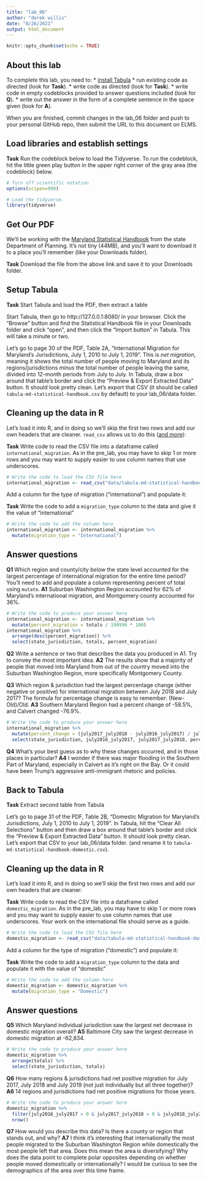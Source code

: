 ```yaml
---
title: "lab_06"
author: "derek willis"
date: "8/26/2021"
output: html_document
---
```


```r
knitr::opts_chunk$set(echo = TRUE)
```

## About this lab

To complete this lab, you need to:
* [install Tabula](https://tabula.technology/)
* run existing code as directed (look for **Task**).
* write code as directed (look for **Task**).
* write code in empty codeblocks provided to answer questions included (look for **Q**).
* write out the answer in the form of a complete sentence in the space given (look for **A**).

When you are finished, commit changes in the lab_06 folder and push to your personal GitHub repo, then submit the URL to this document on ELMS.

## Load libraries and establish settings

**Task** Run the codeblock below to load the Tidyverse. To run the codeblock, hit the little green play button in the upper right corner of the gray area (the codeblock) below.

```r
# Turn off scientific notation
options(scipen=999)

# Load the tidyverse.
library(tidyverse)
```

## Get Our PDF

We'll be working with the [Maryland Statistical Handbook](https://planning.maryland.gov/MSDC/Documents/md-statistical-handbook.pdf) from the state Department of Planning. It's not tiny (44MB), and you'll want to download it to a place you'll remember (like your Downloads folder).

**Task** Download the file from the above link and save it to your Downloads folder.

## Setup Tabula

**Task** Start Tabula and load the PDF, then extract a table

Start Tabula, then go to http://127.0.0.1:8080/ in your browser. Click the "Browse" button and find the Statistical Handbook file in your Downloads folder and click "open", and then click the "Import button" in Tabula. This will take a minute or two.

Let's go to page 30 of the PDF, Table 2A, "International Migration for Maryland's Jurisdictions, July 1, 2010 to July 1, 2019". This is _net migration_, meaning it shows the total number of people moving to Maryland and its regions/jurisdictions _minus_ the total number of people leaving the same, divided into 12-month periods from July to July. In Tabula, draw a box around that table's border and click the "Preview & Export Extracted Data" button. It should look pretty clean. Let's export that CSV (it should be called `tabula-md-statistical-handbook.csv` by default) to your lab_06/data folder.

## Cleaning up the data in R

Let's load it into R, and in doing so we'll skip the first two rows and add our own headers that are cleaner. `read_csv` allows us to do this ([and more](https://readr.tidyverse.org/reference/read_delim.html)):

**Task** Write code to read the CSV file into a dataframe called `international_migration`. As in the pre_lab, you may have to skip 1 or more rows and you may want to supply easier to use column names that use underscores.

```r
# Write the code to load the CSV file here
international_migration <- read_csv("data/tabula-md-statistical-handbook.csv", skip = 2, col_names = c("state_jurisdiction", "july2010_july2011", "july2011_july2012", "july2012_july2013", "july2013_july2014", "july2014_july2015", "july2015_july2016", "july2016_july2017", "july2017_july2018", "july2018_july2019", "totals"))
```

Add a column for the type of migration ("international") and populate it:

**Task** Write the code to add a `migration_type` column to the data and give it the value of "international"

```r
# Write the code to add the column here
international_migration <- international_migration %>% 
  mutate(migration_type = "International")
```

## Answer questions

**Q1** Which region and county/city _below_ the state level accounted for the largest percentage of international migration for the entire time period? You'll need to add and populate a column representing percent of total using `mutate`.
**A1** Suburban Washington Region accounted for 62% of Maryland's international migration, and Montgomery county accounted for 36%. 

```r
# Write the code to produce your answer here
international_migration <- international_migration %>% 
  mutate(percent_migration = totals / 198996 * 100) 
international_migration %>% 
  arrange(desc(percent_migration)) %>% 
  select(state_jurisdiction, totals, percent_migration)
```

**Q2** Write a sentence or two that describes the data you produced in A1. Try to convey the most important idea.
**A2** The results show that a majority of people that moved into Maryland from out of the country moved into the Suburban Washington Region, more specifically Montgomery County. 

**Q3** Which region & jurisdiction had the largest percentage change (either negative or positive) for international migration between July 2018 and July 2017? The formula for percentage change is easy to remember: (New-Old)/Old.
**A3** Southern Maryland Region had a percent change of -58.5%, and Calvert changed -76.9%. 

```r
# Write the code to produce your answer here
international_migration %>% 
  mutate(percent_change = (july2017_july2018 - july2016_july2017) / july2016_july2017 * 100) %>% arrange(percent_change) %>% 
  select(state_jurisdiction, july2016_july2017, july2017_july2018, percent_change)
```

**Q4** What's your best guess as to why these changes occurred, and in those places in particular?
**A4** I wonder if there was major flooding in the Southern Part of Maryland, especially in Calvert as it's right on the Bay. Or it could have been Trump's aggressive anti-immigrant rhetoric and policies. 


## Back to Tabula

**Task** Extract second table from Tabula

Let's go to page 31 of the PDF, Table 2B, "Domestic Migration for Maryland's Jurisdictions, July 1, 2010 to July 1, 2019". In Tabula, hit the "Clear All Selections" button and then draw a box around that table's border and click the "Preview & Export Extracted Data" button. It should look pretty clean. Let's export that CSV to your lab_06/data folder. (and rename it to `tabula-md-statistical-handbook-domestic.csv`).

## Cleaning up the data in R

Let's load it into R, and in doing so we'll skip the first two rows and add our own headers that are cleaner:

**Task** Write code to read the CSV file into a dataframe called `domestic_migration`. As in the pre_lab, you may have to skip 1 or more rows and you may want to supply easier to use column names that use underscores. Your work on the international file should serve as a guide.

```r
# Write the code to load the CSV file here
domestic_migration <- read_csv("data/tabula-md-statistical-handbook-domestic.csv", skip = 2, col_names = c("state_jurisdiction", "july2010_july2011", "july2011_july2012", "july2012_july2013", "july2013_july2014", "july2014_july2015", "july2015_july2016", "july2016_july2017", "july2017_july2018", "july2018_july2019", "totals"))
```

Add a column for the type of migration ("domestic") and populate it:

**Task** Write the code to add a `migration_type` column to the data and populate it with the value of "domestic"

```r
# Write the code to add the column here
domestic_migration <- domestic_migration %>% 
  mutate(migration_type = "Domestic")
```

## Answer questions
**Q5** Which Maryland individual jurisdiction saw the largest net decrease in domestic migration overall?
**A5** Baltimore City saw the largest decrease in domestic migration at -62,834. 

```r
# Write the code to produce your answer here
domestic_migration %>% 
  arrange(totals) %>% 
  select(state_jurisdiction, totals)
```

**Q6** How many regions & jurisdictions had net positive migration for July 2017, July 2018 and July 2019 (not just individually but all three together)?
**A6** 14 regions and jurisdictions had net positive migrations for those years. 

```r
# Write the code to produce your answer here
domestic_migration %>% 
  filter(july2016_july2017 > 0 & july2017_july2018 > 0 & july2018_july2019 > 0) %>% 
  nrow()
```

**Q7** How would you describe this data? Is there a county or region that stands out, and why?
**A7** I think it's interesting that internationally the most people migrated to the Suburban Washington Region while domestically the most people left that area. Does this mean the area is diversifying? Why does the data point to complete polar opposites depending on whether people moved domestically or internationally? I would be curious to see the demographics of the area over this time frame. 